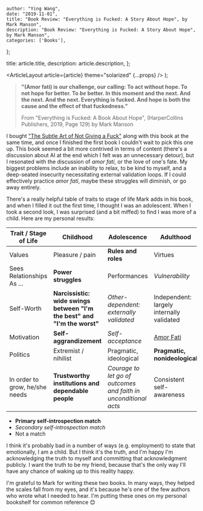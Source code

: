 
    author: "Ying Wang",
    date: "2019-11-01",
    title: "Book Review: "Everything is Fucked: A Story About Hope", by Mark Manson",
    description: "Book Review: "Everything is Fucked: A Story About Hope", by Mark Manson",
    categories: ['Books'],
};

  title: article.title,
  description: article.description,
};

  <ArticleLayout article={article} theme="solarized" {...props} />
);

> **"(Amor fati) is our challenge, our calling: To act without hope. To not hope
> for better. To _be_ better. In this moment and the next. And the next. And the
> next. Everything is fucked. And hope is both the cause and the effect of that
> fuckedness."**
>
> From "Everything is Fucked: A Book About Hope", (HarperCollins Publishers,
> 2019, Page 129) by Mark Manson

I bought ["The Subtle Art of Not Giving a
Fuck"](/posts/2019/10/30/the_subtle_art) along with this book at the same time,
and once I finished the first book I couldn't wait to pick this one up. This
book seemed a bit more contrived in terms of content (there's a discussion about
AI at the end which I felt was an unnecessary detour), but I resonated with the
discussion of _amor fati_, or the love of one's fate. My biggest problems
include an inability to relax, to be kind to myself, and a deep-seated
insecurity necessitating external validation loops. If I could effectively
practice _amor fati_, maybe these struggles will diminish, or go away entirely.

There's a really helpful table of traits to stage of life Mark adds in his book,
and when I filled it out the first time, I thought I was an adolescent. When I
took a second look, I was surprised (and a bit miffed) to find I was more of a
child. Here are my personal results:

| Trait / Stage of Life          | Childhood                                                                | Adolescence                                                     | Adulthood                                            |
| ------------------------------ | ------------------------------------------------------------------------ | --------------------------------------------------------------- | ---------------------------------------------------- |
| Values                         | Pleasure / pain                                                          | **Rules and roles**                                             | Virtues                                              |
| Sees Relationships As ...      | **Power struggles**                                                      | Performances                                                    | _Vulnerability_                                      |
| Self-Worth                     | **Narcissistic: wide swings between "I'm the best" and "I'm the worst"** | _Other-dependent: externally validated_                         | Independent: largely internally validated            |
| Motivation                     | **Self-aggrandizement**                                                  | _Self-acceptance_                                               | [Amor Fati](https://en.wikipedia.org/wiki/Amor_fati) |
| Politics                       | Extremist / nihilist                                                     | Pragmatic, ideological                                          | **Pragmatic, nonideological**                        |
| In order to grow, he/she needs | **Trustworthy institutions and dependable people**                       | _Courage to let go of outcomes and faith in unconditional acts_ | Consistent self-awareness                            |

- **Primary self-introspection match**
- _Secondary self-introspection match_
- Not a match

I think it's probably bad in a number of ways (e.g. employment) to state that
emotionally, I am a child. But I think it's the truth, and I'm happy I'm
acknowledging the truth to myself and committing that acknowledgment publicly. I
want the truth to be my friend, because that's the only way I'll have any chance
of waking up to this reality happy.

I'm grateful to Mark for writing these two books. In many ways, they helped the
scales fall from my eyes, and it's because he's one of the few authors who wrote
what I needed to hear. I'm putting these ones on my personal bookshelf for
common reference :blush:
